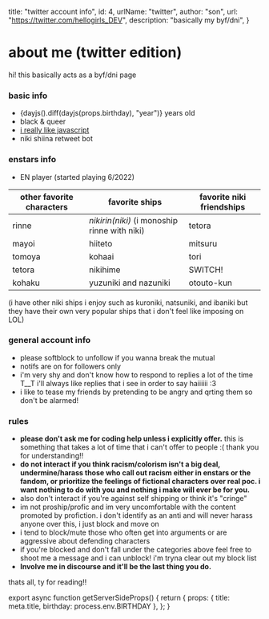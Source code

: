 


  title: "twitter account info",
  id: 4,
  urlName: "twitter",
  author: "son",
  url: "https://twitter.com/hellogirls_DEV",
  description: "basically my byf/dni",
}

# about me (twitter edition)

hi! this basically acts as a byf/dni page

### basic info
- {dayjs().diff(dayjs(props.birthday), "year")} years old
- black & queer
- [i really like javascript](https://twitter.com/hellogirls_DEV)
- niki shiina retweet bot

### enstars info

- EN player (started playing 6/2022)

| **other favorite characters** | **favorite ships** | **favorite niki friendships** |
| ----------------------- | ------------------ | ----------------------------------- |
| rinne                   | *nikirin(niki)* (i monoship rinne with niki) | tetora    |
| mayoi                   | hiiteto | mitsuru |
| tomoya                  | kohaai | tori |
| tetora                  | nikihime | SWITCH! |
| kohaku                  | yuzuniki and nazuniki | otouto-kun |

(i have other niki ships i enjoy such as kuroniki, natsuniki, and ibaniki but they have their own very popular ships that i don't feel like imposing on LOL)

### general account info

- please softblock to unfollow if you wanna break the mutual
- notifs are on for followers only
- i'm very shy and don't know how to respond to replies a lot of the time T__T i'll always like replies that i see in order to say haiiiiii :3
- i like to tease my friends by pretending to be angry and qrting them so don't be alarmed!

### rules 

- **please don't ask me for coding help unless i explicitly offer.** this is something that takes a lot of time that i can't offer to people :( thank you for understanding!!
- **do not interact if you think racism/colorism isn't a big deal, undermine/harass those who call out racism either in enstars or the fandom, or prioritize the feelings of fictional characters over real poc. i want nothing to do with you and nothing i make will ever be for you.**
- also don't interact if you're against self shipping or think it's "cringe"
- im not proship/profic and im very uncomfortable with the content promoted by profiction. i don't identify as an anti and will never harass anyone over this, i just block and move on
- i tend to block/mute those who often get into arguments or are aggressive about defending characters
- if you're blocked and don't fall under the categories above feel free to shoot me a message and i can unblock! i'm tryna clear out my block list
- **Involve me in discourse and it'll be the last thing you do.**

thats all, ty for reading!!

<CardCG src="https://static.wikia.nocookie.net/ensemble-stars/images/5/53/%28Feverish_Caf%C3%A9%29_Niki_Shiina_CG2.png" alt="cute niki :3" />


export async function getServerSideProps() {
  return {
    props: {
      title: meta.title,
      birthday: process.env.BIRTHDAY
    },
  };
}

